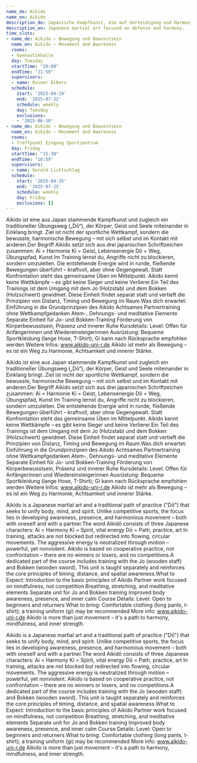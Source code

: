 ```yaml
---
name_de: Aikido
name_en: Aikido
description_de: Japanische Kampfkunst, die auf Verteidigung und Harmonie basiert.
description_en: Japanese martial art focused on defense and harmony.
time_slots:
- name_de: Aikido – Bewegung und Bewusstsein
  name_en: Aikido – Movement and Awareness
  rooms:
  - Gymnastikhalle
  day: Tuesday
  startTime: "20:00"
  endTime: "21:59"
  supervisors:
  - name: Rainer Albers
  schedule:
    start: '2025-04-29'
    end: '2025-07-22'
    schedule: weekly
    day: Tuesday
    exclusions:
    - '2025-06-10'
- name_de: Aikido – Bewegung und Bewusstsein
  name_en: Aikido – Movement and Awareness
  rooms:
  - Treffpunkt Eingang Sportzentrum
  day: Friday
  startTime: "15:30"
  endTime: "16:59"
  supervisors:
  - name: Gerald Lichtschlag
  schedule:
    start: '2025-04-25'
    end: '2025-07-25'
    schedule: weekly
    day: Friday
    exclusions: []
---
```


<Locale value="de">
 

 Aikido ist eine aus Japan stammende Kampfkunst und zugleich ein traditioneller
Übungsweg („Dō“), der Körper, Geist und Seele miteinander in Einklang bringt.
Ziel ist nicht der sportliche Wettkampf, sondern die bewusste, harmonische
Bewegung – mit sich selbst und im Kontakt mit anderen.Der Begriff Aikido setzt
sich aus drei japanischen Schriftzeichen zusammen: Ai = Harmonie Ki = Geist,
Lebensenergie Dō = Weg, Übungspfad, Kunst Im Training lernst du, Angriffe nicht
zu blockieren, sondern umzuleiten. Die entstehende Energie wird in runde,
fließende Bewegungen überführt – kraftvoll, aber ohne Gegengewalt. Statt
Konfrontation steht das gemeinsame Üben im Mittelpunkt. Aikido kennt keine
Wettkämpfe – es gibt keine Sieger und keine Verlierer.Ein Teil des Trainings ist
dem Umgang mit dem Jo (Holzstab) und dem Bokken (Holzschwert) gewidmet. Diese
Einheit findet separat statt und vertieft die Prinzipien von Distanz, Timing und
Bewegung im Raum.Was dich erwartet: Einführung in die Grundprinzipien des Aikido
Achtsames Partnertraining ohne Wettkampfgedanken Atem-, Dehnungs- und meditative
Elemente Separate Einheit für Jo- und Bokken-Training Förderung von
Körperbewusstsein, Präsenz und innerer Ruhe Kursdetails: Level: Offen für
Anfängerinnen und Wiedereinsteigerinnen Ausrüstung: Bequeme Sportkleidung (lange
Hose, T-Shirt); Gi kann nach Rücksprache empfohlen werden Weitere Infos:
www.aikido-uni-r.de          Aikido ist mehr als Bewegung – es ist ein Weg zu
Harmonie, Achtsamkeit und innerer Stärke. 

 Aikido ist eine aus Japan stammende Kampfkunst und zugleich ein traditioneller
Übungsweg („Dō“), der Körper, Geist und Seele miteinander in Einklang bringt.
Ziel ist nicht der sportliche Wettkampf, sondern die bewusste, harmonische
Bewegung – mit sich selbst und im Kontakt mit anderen.Der Begriff Aikido setzt
sich aus drei japanischen Schriftzeichen zusammen: Ai = Harmonie Ki = Geist,
Lebensenergie Dō = Weg, Übungspfad, Kunst Im Training lernst du, Angriffe nicht
zu blockieren, sondern umzuleiten. Die entstehende Energie wird in runde,
fließende Bewegungen überführt – kraftvoll, aber ohne Gegengewalt. Statt
Konfrontation steht das gemeinsame Üben im Mittelpunkt. Aikido kennt keine
Wettkämpfe – es gibt keine Sieger und keine Verlierer.Ein Teil des Trainings ist
dem Umgang mit dem Jo (Holzstab) und dem Bokken (Holzschwert) gewidmet. Diese
Einheit findet separat statt und vertieft die Prinzipien von Distanz, Timing und
Bewegung im Raum.Was dich erwartet: Einführung in die Grundprinzipien des Aikido
Achtsames Partnertraining ohne Wettkampfgedanken Atem-, Dehnungs- und meditative
Elemente Separate Einheit für Jo- und Bokken-Training Förderung von
Körperbewusstsein, Präsenz und innerer Ruhe Kursdetails: Level: Offen für
Anfängerinnen und Wiedereinsteigerinnen Ausrüstung: Bequeme Sportkleidung (lange
Hose, T-Shirt); Gi kann nach Rücksprache empfohlen werden Weitere Infos:
www.aikido-uni-r.de          Aikido ist mehr als Bewegung – es ist ein Weg zu
Harmonie, Achtsamkeit und innerer Stärke.

</Locale>
<Locale value="en">
 

 Aikido is a Japanese martial art and a traditional path of practice ("Dō") that
seeks to unify body, mind, and spirit. Unlike competitive sports, the focus lies
in developing awareness, presence, and harmonious movement – both with oneself
and with a partner.The word Aikidō consists of three Japanese characters: Ai =
Harmony Ki = Spirit, vital energy Dō = Path, practice, art In training, attacks
are not blocked but redirected into flowing, circular movements. The aggressive
energy is neutralized through motion – powerful, yet nonviolent. Aikido is based
on cooperative practice, not confrontation – there are no winners or losers, and
no competitions.A dedicated part of the course includes training with the Jo
(wooden staff) and Bokken (wooden sword). This unit is taught separately and
reinforces the core principles of timing, distance, and spatial awareness.What
to Expect: Introduction to the basic principles of Aikido Partner work focused
on mindfulness, not competition Breathing, stretching, and meditative elements
Separate unit for Jo and Bokken training Improved body awareness, presence, and
inner calm Course Details: Level: Open to beginners and returners What to bring:
Comfortable clothing (long pants, t-shirt); a training uniform (gi) may be
recommended More info: www.aikido-uni-r.de          Aikido is more than just
movement – it's a path to harmony, mindfulness, and inner strength. 

 Aikido is a Japanese martial art and a traditional path of practice ("Dō") that
seeks to unify body, mind, and spirit. Unlike competitive sports, the focus lies
in developing awareness, presence, and harmonious movement – both with oneself
and with a partner.The word Aikidō consists of three Japanese characters: Ai =
Harmony Ki = Spirit, vital energy Dō = Path, practice, art In training, attacks
are not blocked but redirected into flowing, circular movements. The aggressive
energy is neutralized through motion – powerful, yet nonviolent. Aikido is based
on cooperative practice, not confrontation – there are no winners or losers, and
no competitions.A dedicated part of the course includes training with the Jo
(wooden staff) and Bokken (wooden sword). This unit is taught separately and
reinforces the core principles of timing, distance, and spatial awareness.What
to Expect: Introduction to the basic principles of Aikido Partner work focused
on mindfulness, not competition Breathing, stretching, and meditative elements
Separate unit for Jo and Bokken training Improved body awareness, presence, and
inner calm Course Details: Level: Open to beginners and returners What to bring:
Comfortable clothing (long pants, t-shirt); a training uniform (gi) may be
recommended More info: www.aikido-uni-r.de          Aikido is more than just
movement – it's a path to harmony, mindfulness, and inner strength.

</Locale>
